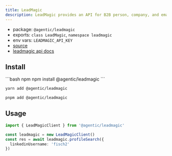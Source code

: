 ```yaml
---
title: LeadMagic
description: LeadMagic provides an API for B2B person, company, and email enrichment.
---
```


- package: `@agentic/leadmagic`
- exports: `class LeadMagic`, `namespace leadmagic`
- env vars: `LEADMAGIC_API_KEY`
- [source](https://github.com/transitive-bullshit/agentic/blob/main/packages/leadmagic/src/leadmagic-client.ts)
- [leadmagic api docs](https://docs.leadmagic.io)

## Install

<CodeGroup>
```bash npm
npm install @agentic/leadmagic
```

```bash yarn
yarn add @agentic/leadmagic
```

```bash pnpm
pnpm add @agentic/leadmagic
```

</CodeGroup>

## Usage

```ts
import { LeadMagicClient } from '@agentic/leadmagic'

const leadmagic = new LeadMagicClient()
const res = await leadmagic.profileSearch({
  linkedinUsername: 'fisch2'
})
```
